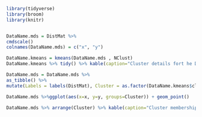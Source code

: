 
```r
library(tidyverse)
library(broom)
library(knitr)
```

```r
```

```r
DataName.mds = DistMat %>%
cmdscale() 
colnames(DataName.mds) = c("x", "y")
```

```r
DataName.kmeans = kmeans(DataName.mds , NClust)
DataName.kmeans %>% tidy() %>% kable(caption="Cluster details fort he DataName data.")
```

```r
DataName.mds = DataName.mds %>%
as_tibble() %>%
mutate(Labels = labels(DistMat), Cluster = as.factor(DataName.kmeans$cluster))
```


```r
DataName.mds %>%ggplot(aes(x=x, y=y, groups=Cluster)) + geom_point()
```

```r
DataName.mds %>% arrange(Cluster) %>% kable(caption="Cluster memberships for the DataName data.")
```
